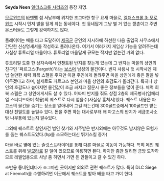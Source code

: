 '''Seyda Neen''' [[엘더스크롤 시리즈]]의 등장 지명.

[[모로윈드]]의 [[바덴펠]] 섬 서남부에 위치한 조그마한 항구 요새 마을로, [[엘더스크롤 3: 모로윈드]] 시작시 먼저 발을 딛게 되는 동네이다. 첫 동네답게 그냥 별 거 없는 깡촌이고 주변 몬스터들도 그렇게 강력하지도 않다.

플레이어는 배를 타고 도달하여 [[제국군]] 군인의 지시하에 하선한 다음 출입국 사무소에서 간단한 신상명세서를 작성하고 풀려나온다. 여기서 여러가지 게임상 기능을 알려주는데 사실상 튜토리얼 마을이다. 튜토리얼 마을답게 규모는 작지만 없는건 거의 없다.

튜토리얼 도중 한 상자속에서 인챈트된 반지를 찾는게 있는데 그 반지는 마을의 상인의 친구인 '파르고스(Fargoth)'라는 [[보스머]] 남성의 물건이다. 반지 사용시 첫 시작시엔 제법 쓸만한 체력 회복 스펠을 주지만 이걸 주인에게 돌려주면 마을 상인에게 좋은 말을 넣어두겠다고 하며, 실제로도 파르고스 본인과 마을 상인의 호감도가 올라간다. 특히나 상인의 호감도나 높아지면 물건값이 조금 싸지고 질문시 좋은 정보들을 많이 준다. 체력 회복 스펠은 그 상인에게서도 살 수 있다. 어짜피 반지를 줘도 상점 2층의 제국병사(임페리얼 스터디드아머 착용)의 퀘스트로 다시 얻을수(사실상 훔쳐서)있다. 퀘스트 내용은 파고스의 물건을 숨기는 장소를 알아내어 그걸 터는건데 300골드중에서 100골드만 받는 대신 친밀도를 높일수 있다. 돈을 주면 하는 대사로부터 왜 파고스의 반지가 세금조사소 밖 나무통에 있는지 알수있다. 

그외에 퀘스트로 살인사건 범인 찾기와 저주받은 반지외에는 아무것도 남지않은 모험가를 돕는 퀘스트도있다.(hp를 소모하는대신 뛰기스킬 증가)

마을 바로 옆에 있는 슬릿스트라이더를 통해 다른 마을로 이동이 가능하다. 특히 메인 퀘스트를 위해 [[발모라]]로 갈 일이 있으므로 이용하면 된다. 하지만 좀만 달리면 금방 도착하므로 레벨업용으로 사냥 좀 하면서 가면 돈 안들이고 갈 수 있긴 하다.

초반용 동네인데다가 조그마한 곳이지만 의외로 관련 퀘스트가 많다. 특히 DLC Siege at Firemoth를 수행하려면 이곳에서 퀘스트를 받아 배를 타고 가야 한다.
